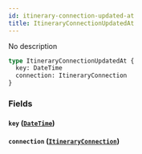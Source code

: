 ```yaml
---
id: itinerary-connection-updated-at
title: ItineraryConnectionUpdatedAt
---
```


No description

```graphql
type ItineraryConnectionUpdatedAt {
  key: DateTime
  connection: ItineraryConnection
}
```

### Fields

#### `key` ([`DateTime`](/v1/scalars/date-time))

#### `connection` ([`ItineraryConnection`](/v1/objects/itinerary-connection))
